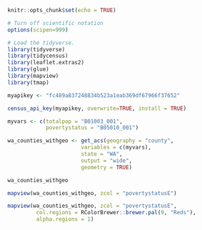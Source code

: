 ```r
knitr::opts_chunk$set(echo = TRUE)

# Turn off scientific notation
options(scipen=999)

# Load the tidyverse.
library(tidyverse)
library(tidycensus)
library(leaflet.extras2)
library(glue)
library(mapview)
library(tmap)
```


```r

myapikey <- "fc489a837248834b523a1eab369df67966f37652"

census_api_key(myapikey, overwrite=TRUE, install = TRUE)

```

```r
myvars <- c(totalpop = "B01003_001",
            povertystatus = "B05010_001")
```



```r
wa_counties_withgeo <- get_acs(geography = "county",
                       variables = c(myvars),
                       state = "WA",
                       output = "wide",
                       geometry = TRUE)

wa_counties_withgeo
```


```r
mapview(wa_counties_withgeo, zcol = "povertystatusE")
```


```r
mapview(wa_counties_withgeo, zcol = "povertystatusE", 
         col.regions = RColorBrewer::brewer.pal(9, "Reds"), 
         alpha.regions = 1)
```


